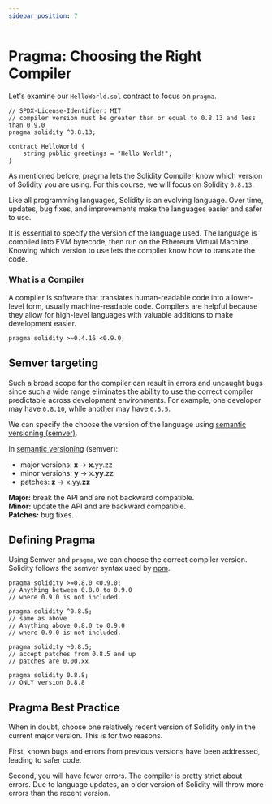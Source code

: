 ```yaml
---
sidebar_position: 7
---
```



# Pragma: Choosing the Right Compiler

Let's examine our `HelloWorld.sol` contract to focus on `pragma`.

<Tabs>
<TabItem value="sol" label="HelloWorld.sol">

```solidity
// SPDX-License-Identifier: MIT
// compiler version must be greater than or equal to 0.8.13 and less than 0.9.0
pragma solidity ^0.8.13;

contract HelloWorld {
    string public greetings = "Hello World!";
}
```

</TabItem>
</Tabs>

As mentioned before, pragma lets the Solidity Compiler know which version of Solidity you are using. For this course, we will focus on Solidity `0.8.13`.

Like all programming languages, Solidity is an evolving language. Over time, updates, bug fixes, and improvements make the languages easier and safer to use.

It is essential to specify the version of the language used. The language is compiled into EVM bytecode, then run on the Ethereum Virtual Machine. Knowing which version to use lets the compiler know how to translate the code.

### What is a Compiler

A compiler is software that translates human-readable code into a lower-level form, usually machine-readable code. Compilers are helpful because they allow for high-level languages with valuable additions to make development easier.

```solidity
pragma solidity >=0.4.16 <0.9.0;
```

## Semver targeting

Such a broad scope for the compiler can result in errors and uncaught bugs since such a wide range eliminates the ability to use the correct compiler predictable across development environments. For example, one developer may have `0.8.10`, while another may have `0.5.5`.

We can specify the choose the version of the language using [semantic versioning (semver)](https://www.geeksforgeeks.org/introduction-semantic-versioning/).

In [semantic versioning](https://www.geeksforgeeks.org/introduction-semantic-versioning/#:~:text=Semantic%20Versioning%20is%20a%203,and%20minor%20versions%20to%20zero.) (semver):

- major versions: **x** -> **x**.yy.zz
- minor versions: **y** -> x.**yy**.zz
- patches: **z** -> x.yy.**zz**

**Major:** break the API and are not backward compatible.  
**Minor:** update the API and are backward compatible.  
**Patches:** bug fixes.

## Defining Pragma

Using Semver and `pragma`, we can choose the correct compiler version. Solidity follows the semver syntax used by [npm](https://docs.npmjs.com/cli/v6/using-npm/semver).

```solidity
pragma solidity >=0.8.0 <0.9.0;
// Anything between 0.8.0 to 0.9.0
// where 0.9.0 is not included.

pragma solidity ^0.8.5;
// same as above
// Anything above 0.8.0 to 0.9.0
// where 0.9.0 is not included.

pragma solidity ~0.8.5;
// accept patches from 0.8.5 and up
// patches are 0.00.xx

pragma solidity 0.8.8;
// ONLY version 0.8.8
```

## Pragma Best Practice

When in doubt, choose one relatively recent version of Solidity only in the current major version. This is for two reasons.

First, known bugs and errors from previous versions have been addressed, leading to safer code.

Second, you will have fewer errors. The compiler is pretty strict about errors. Due to language updates, an older version of Solidity will throw more errors than the recent version.
